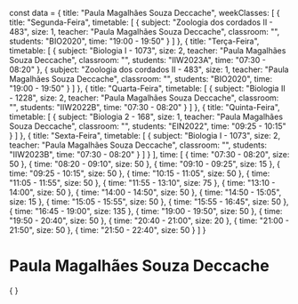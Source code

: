 const data = {
  title: "Paula Magalhães Souza Deccache",
  weekClasses: [
    {
      title: "Segunda-Feira",
      timetable: [
        {
          subject: "Zoologia dos cordados II - 483",
          size: 1,
          teacher: "Paula Magalhães Souza Deccache",
          classroom: "",
          students: "BIO2020",
          time: "19:00 - 19:50"
        }
      ]
    },
    {
      title: "Terça-Feira",
      timetable: [
        {
          subject: "Biologia I - 1073",
          size: 2,
          teacher: "Paula Magalhães Souza Deccache",
          classroom: "",
          students: "IIW2023A",
          time: "07:30 - 08:20"
        },
        {
          subject: "Zoologia dos cordados II - 483",
          size: 1,
          teacher: "Paula Magalhães Souza Deccache",
          classroom: "",
          students: "BIO2020",
          time: "19:00 - 19:50"
        }
      ]
    },
    {
      title: "Quarta-Feira",
      timetable: [
        {
          subject: "Biologia II - 1228",
          size: 2,
          teacher: "Paula Magalhães Souza Deccache",
          classroom: "",
          students: "IIW2022B",
          time: "07:30 - 08:20"
        }
      ]
    },
    {
      title: "Quinta-Feira",
      timetable: [
        {
          subject: "Biologia 2 - 168",
          size: 1,
          teacher: "Paula Magalhães Souza Deccache",
          classroom: "",
          students: "EIN2022",
          time: "09:25 - 10:15"
        }
      ]
    },
    {
      title: "Sexta-Feira",
      timetable: [
        {
          subject: "Biologia I - 1073",
          size: 2,
          teacher: "Paula Magalhães Souza Deccache",
          classroom: "",
          students: "IIW2023B",
          time: "07:30 - 08:20"
        }
      ]
    }
  ],
  time: [
    {
      time: "07:30 - 08:20",
      size: 50
    },
    {
      time: "08:20 - 09:10",
      size: 50
    },
    {
      time: "09:10 - 09:25",
      size: 15
    },
    {
      time: "09:25 - 10:15",
      size: 50
    },
    {
      time: "10:15 - 11:05",
      size: 50
    },
    {
      time: "11:05 - 11:55",
      size: 50
    },
    {
      time: "11:55 - 13:10",
      size: 75
    },
    {
      time: "13:10 - 14:00",
      size: 50
    },
    {
      time: "14:00 - 14:50",
      size: 50
    },
    {
      time: "14:50 - 15:05",
      size: 15
    },
    {
      time: "15:05 - 15:55",
      size: 50
    },
    {
      time: "15:55 - 16:45",
      size: 50
    },
    {
      time: "16:45 - 19:00",
      size: 135
    },
    {
      time: "19:00 - 19:50",
      size: 50
    },
    {
      time: "19:50 - 20:40",
      size: 50
    },
    {
      time: "20:40 - 21:00",
      size: 20
    },
    {
      time: "21:00 - 21:50",
      size: 50
    },
    {
      time: "21:50 - 22:40",
      size: 50
    }
  ]
}

# Paula Magalhães Souza Deccache

<div>
    {
        <Grid
            title={data.title} 
            weekClasses={data.weekClasses} 
            time={data.time}
        />
    }
</div>